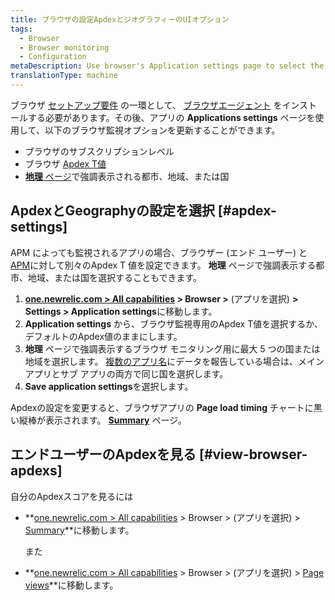```yaml
---
title: ブラウザの設定ApdexとジオグラフィーのUIオプション
tags:
  - Browser
  - Browser monitoring
  - Configuration
metaDescription: Use browser's Application settings page to select the end-user Apdex value and geographical locations.
translationType: machine
---
```


ブラウザ [セットアップ要件](/docs/browser/new-relic-browser/welcome-new-relic-browser/compatibility-requirements) の一環として、 [ブラウザエージェント](/docs/browser/new-relic-browser/installation/install-new-relic-browser-agent) をインストールする必要があります。その後、アプリの **Applications settings** ページを使用して、以下のブラウザ監視オプションを更新することができます。

* ブラウザのサブスクリプションレベル
* ブラウザ [Apdex T値](/docs/apm/new-relic-apm/apdex/apdex-measuring-user-satisfaction)
* [**地理** ページ](/docs/browser/new-relic-browser/browser-pro-features/filterable-geography-webpage-metrics-location)で強調表示される都市、地域、または国

## ApdexとGeographyの設定を選択 [#apdex-settings]

[](/docs/apm/new-relic-apm/apdex/apdex-measuring-user-satisfaction)APM によっても監視されるアプリの場合、ブラウザー (エンド ユーザー) と [APM](/docs/apm/new-relic-apm/apdex/changing-your-apdex-settings)に対して別々のApdex T 値を設定できます。 **地理** ページで強調表示する都市、地域、または国を選択することもできます。

1. **[one.newrelic.com > All capabilities](https://one.newrelic.com/all-capabilities) > Browser >** (アプリを選択) **> Settings > Application settings**に移動します。
2. **Application settings** から、ブラウザ監視専用のApdex T値を選択するか、デフォルトのApdex値のままにします。
3. **地理** ページで強調表示するブラウザ モニタリング用に最大 5 つの国または地域を選択します。 [複数のアプリ名](/docs/agents/manage-apm-agents/app-naming/use-multiple-names-app)にデータを報告している場合は、メイン アプリとサブ アプリの両方で同じ国を選択します。
4. **Save application settings**を選択します。

Apdexの設定を変更すると、ブラウザアプリの **Page load timing** チャートに黒い縦棒が表示されます。 **[Summary](/docs/browser/new-relic-browser/getting-started/browser-overview-website-performance-glance)** ページ。

## エンドユーザーのApdexを見る [#view-browser-apdexs]

自分のApdexスコアを見るには

* **[one.newrelic.com > All capabilities](https://one.newrelic.com/all-capabilities) > Browser > (アプリを選択) > [Summary](/docs/browser/new-relic-browser/getting-started/browser-overview-website-performance-glance)**に移動します。

  また

* **[one.newrelic.com > All capabilities](https://one.newrelic.com/all-capabilities) > Browser > (アプリを選択) > [Page views](/docs/browser/new-relic-browser/additional-standard-features/page-views-understanding-your-sites-popularity)**に移動します。